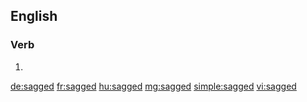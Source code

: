 ==English==

===Verb===
{{head|en}}

# {{en-past of|sag}}

[[de:sagged]]
[[fr:sagged]]
[[hu:sagged]]
[[mg:sagged]]
[[simple:sagged]]
[[vi:sagged]]